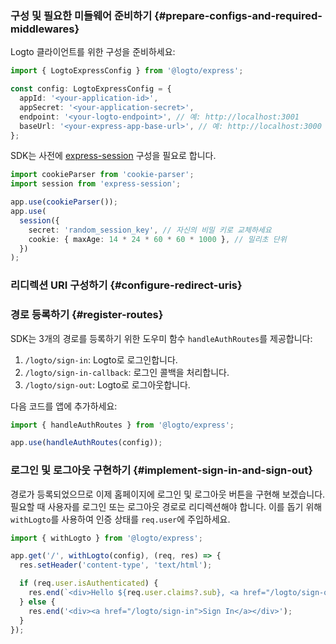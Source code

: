 
### 구성 및 필요한 미들웨어 준비하기 \{#prepare-configs-and-required-middlewares}

Logto 클라이언트를 위한 구성을 준비하세요:

```ts title="app.ts"
import { LogtoExpressConfig } from '@logto/express';

const config: LogtoExpressConfig = {
  appId: '<your-application-id>',
  appSecret: '<your-application-secret>',
  endpoint: '<your-logto-endpoint>', // 예: http://localhost:3001
  baseUrl: '<your-express-app-base-url>', // 예: http://localhost:3000
};
```

SDK는 사전에 [express-session](https://www.npmjs.com/package/express-session) 구성을 필요로 합니다.

```ts title="app.ts"
import cookieParser from 'cookie-parser';
import session from 'express-session';

app.use(cookieParser());
app.use(
  session({
    secret: 'random_session_key', // 자신의 비밀 키로 교체하세요
    cookie: { maxAge: 14 * 24 * 60 * 60 * 1000 }, // 밀리초 단위
  })
);
```

### 리디렉션 URI 구성하기 \{#configure-redirect-uris}

<SignInFlowSummary />

<AssumingUrl />

<WebConfigureRedirectUris />

### 경로 등록하기 \{#register-routes}

SDK는 3개의 경로를 등록하기 위한 도우미 함수 `handleAuthRoutes`를 제공합니다:

1. `/logto/sign-in`: Logto로 로그인합니다.
2. `/logto/sign-in-callback`: 로그인 콜백을 처리합니다.
3. `/logto/sign-out`: Logto로 로그아웃합니다.

다음 코드를 앱에 추가하세요:

```ts title="app.ts"
import { handleAuthRoutes } from '@logto/express';

app.use(handleAuthRoutes(config));
```

### 로그인 및 로그아웃 구현하기 \{#implement-sign-in-and-sign-out}

경로가 등록되었으므로 이제 홈페이지에 로그인 및 로그아웃 버튼을 구현해 보겠습니다. 필요할 때 사용자를 로그인 또는 로그아웃 경로로 리디렉션해야 합니다. 이를 돕기 위해 `withLogto`를 사용하여 인증 상태를 `req.user`에 주입하세요.

```ts title="app.ts"
import { withLogto } from '@logto/express';

app.get('/', withLogto(config), (req, res) => {
  res.setHeader('content-type', 'text/html');

  if (req.user.isAuthenticated) {
    res.end(`<div>Hello ${req.user.claims?.sub}, <a href="/logto/sign-out">Sign Out</a></div>`);
  } else {
    res.end('<div><a href="/logto/sign-in">Sign In</a></div>');
  }
});
```

<Checkpoint />
